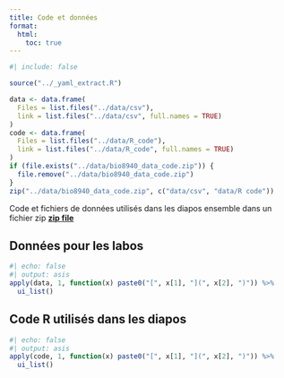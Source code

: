 ```yaml
---
title: Code et données
format:
  html:
    toc: true
---
```



```r
#| include: false

source("../_yaml_extract.R")

data <- data.frame(
  Files = list.files("../data/csv"),
  link = list.files("../data/csv", full.names = TRUE)
)
code <- data.frame(
  Files = list.files("../data/R_code"),
  link = list.files("../data/R_code", full.names = TRUE)
)
if (file.exists("../data/bio8940_data_code.zip")) {
  file.remove("../data/bio8940_data_code.zip")
}
zip("../data/bio8940_data_code.zip", c("data/csv", "data/R code"))
```


Code et fichiers de données utilisés dans les diapos ensemble dans un fichier zip [**zip file**](data/bio8940_data_code.zip)

## Données pour les labos

```r
#| echo: false
#| output: asis
apply(data, 1, function(x) paste0("[", x[1], "](", x[2], ")")) %>%
  ui_list()
```

## Code R utilisés dans les diapos

```r
#| echo: false
#| output: asis
apply(code, 1, function(x) paste0("[", x[1], "](", x[2], ")")) %>%
  ui_list()
```

